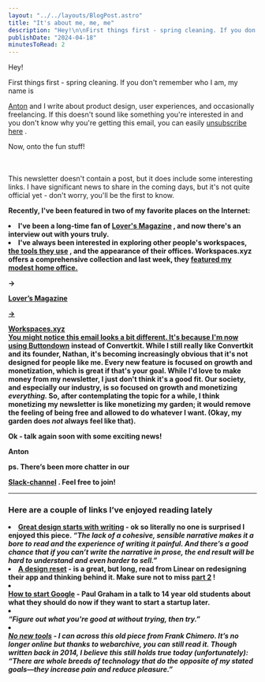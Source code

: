 ```yaml
---
layout: "../../layouts/BlogPost.astro"
title: "It's about me, me, me"
description: "Hey!\n\nFirst things first - spring cleaning. If you don't remember who I am, my name is Anton and I write about product design, user experiences, and occasionally freelancing. If this doesn't sound like something you're interested in and you don't know why you're getting this email, you can easily unsubscribe here.\n\nNow, onto the fun stuff!\n\nThis newsletter doesn't contain a post, but it does include some interesting links. I have significant news to share in the coming days, but it's not quite o"
publishDate: "2024-04-18"
minutesToRead: 2
---
```


<p>Hey!</p>
<p>First things first - spring cleaning. If you don't remember who I am, my name is </p>
<a href="https://www.antonsten.com/" rel="noopener noreferrer nofollow">Anton</a>
 and I write about product design, user experiences, and occasionally freelancing. If this doesn't sound like something you're interested in and you don't know why you're getting this email, you can easily 
<a href="{{ unsubscribe_url }}" rel="noopener noreferrer nofollow">unsubscribe here</a>
 .</p>
<p>Now, onto the fun stuff! </p>
<br>
<br>This newsletter doesn't contain a post, but it does include some interesting links. I have significant news to share in the coming days, but it's not quite official yet - don't worry, you'll be the first to know.</br>
</p>
<strong>Recently, I've been featured in two of my favorite places on the Internet: 
<ol>
</ol>
<li>I've been a long-time fan of 
<a href="https://spaces.is/loversmagazine/interviews/anton-sten?ref="antonsten".com" rel="noopener noreferrer nofollow">Lover's Magazine</a>
 , and now there's an interview out with yours truly.</li>
<li>I've always been interested in exploring other people's workspaces, </li>
<a href="https://www.antonsten.com/tools" rel="noopener noreferrer nofollow">the tools they use</a>
 , and the appearance of their offices. Workspaces.xyz offers a comprehensive collection and last week, they 
<a href="https://www.workspaces.xyz/p/411-anton-sten?ref="antonsten".com" rel="noopener noreferrer nofollow">featured my modest home office.</a>
</ol>
<p>→ </p>
<a href="https://spaces.is/loversmagazine/interviews/anton-sten?ref="antonsten".com" rel="noopener noreferrer nofollow">Lover’s Magazine 
<p>→ </p>
<a href="http://workspaces.xyz/?ref="antonsten".com" rel="noopener noreferrer nofollow">Workspaces.xyz 
<br>You might notice this email looks a bit different. It's because I'm now using 
<a href="https://buttondown.email/refer/antonsten?ref="antonsten".com" rel="noopener noreferrer nofollow">Buttondown</a>
 instead of Convertkit. While I still really like Convertkit and its founder, Nathan, it's becoming increasingly obvious that it's not designed for people like me. Every new feature is focused on growth and monetization, which is great if that's your goal. While I'd love to make money from my newsletter, I just don't think it's a good fit. Our society, and especially our industry, is so focused on growth and monetizing 
<em>everything.</e>
</em>
 So, after contemplating the topic for a while, I think monetizing my newsletter is like monetizing my garden; it would remove the feeling of being free and allowed to do whatever I want. (Okay, my garden does 
<em>not</e>
</em>
 always feel like that).</p>
<p>Ok - talk again soon with some exciting news!</p>
<p>Anton</p>
<p>ps. There’s been more chatter in our </p>
<a href="https://join.slack.com/t/antonsten/shared_invite/zt-123zg6o1t-P_0Qfn84bM~BVkfVpvBm_A?ref="antonsten".com" rel="noopener noreferrer nofollow">Slack-channel</a>
 . Feel free to join!</p>
<hr>
</hr>
<h3 id="here-are-a-couple-of-links-i%E2%80%99ve-enjoyed-reading-lately">Here are a couple of links I’ve enjoyed reading lately</h3>
<ul>
</ul>
<li>
<a href="https://sebastianstockmarr.com/Great-design-starts-with-writing?ref="antonsten".com" rel="noopener noreferrer nofollow">Great design starts with writing</a>
 - ok so literally no one is surprised I enjoyed this piece. 
<em>“The lack of a cohesive, sensible narrative makes it a bore to read and the experience of writing it painful. And there’s a good chance that if you can’t write the narrative in prose, the end result will be hard to understand and even harder to sell.” </em>
<li>
<a href="https://linear.app/blog/a-design-reset?ref="antonsten".com" rel="noopener noreferrer nofollow">A design reset</a>
 - is a great, but long, read from Linear on redesigning their app and thinking behind it. Make sure not to miss 
<a href="https://linear.app/blog/how-we-redesigned-the-linear-ui?ref="antonsten".com" rel="noopener noreferrer nofollow">part 2</a>
 !</li>
<li>
</li>
<a href="https://paulgraham.com/google.html?ref="antonsten".com" rel="noopener noreferrer nofollow">How to start Google</a>
 - Paul Graham in a talk to 14 year old students about what they should do now if they want to start a startup later.</li>
<li>
</li>
<em>“Figure out what you're good at without trying, then try.” 
<li>
</li>
<a href="https://web.archive.org/web/20200807093316/https://www.frankchimero.com/blog/2014/no-new-tools/" rel="noopener noreferrer nofollow">No new tools</a>
 - I can across this old piece from Frank Chimero. It’s no longer online but thanks to webarchive, you can still read it. Though written back in 2014, I believe this still holds true today (unfortunately): 
<em>“There are whole breeds of technology that do the&nbsp;opposite&nbsp;of my stated goals—they&nbsp;increase&nbsp;pain and&nbsp;reduce&nbsp;pleasure.”</em>
</ul>
